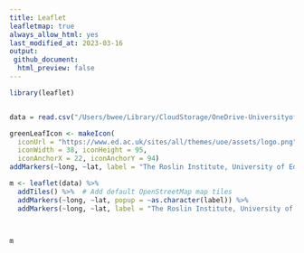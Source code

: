 ```yaml
---
title: Leaflet
leafletmap: true
always_allow_html: yes
last_modified_at: 2023-03-16
output:
 github_document:
  html_preview: false
---
```



```r

library(leaflet)


data = read.csv("/Users/bwee/Library/CloudStorage/OneDrive-UniversityofEdinburgh/Documents/Muwonge_Lab/docs/github/digital-one-health.github.io/leaflet/network.csv", header = TRUE)

greenLeafIcon <- makeIcon(
  iconUrl = "https://www.ed.ac.uk/sites/all/themes/uoe/assets/logo.png",
  iconWidth = 38, iconHeight = 95,
  iconAnchorX = 22, iconAnchorY = 94)
addMarkers(~long, ~lat, label = "The Roslin Institute, University of Edinburgh", icon = greenLeafIcon)

m <- leaflet(data) %>%
  addTiles() %>%  # Add default OpenStreetMap map tiles
  addMarkers(~long, ~lat, popup = ~as.character(label)) %>% 
  addMarkers(~long, ~lat, label = "The Roslin Institute, University of Edinburgh", icon = greenLeafIcon)



m
```
